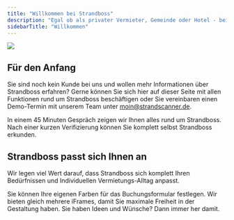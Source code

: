 ```yaml
---
title: "Willkommen bei Strandboss"
description: "Egal ob als privater Vermieter, Gemeinde oder Hotel - bei uns finden Sie die passende Lösung."
sidebarTitle: "Willkommen"
---
```


![](/doc-header.svg)

## Für den Anfang

Sie sind noch kein Kunde bei uns und wollen mehr Informationen über Strandboss erfahren? Gerne können Sie sich hier auf dieser Seite mit allen Funktionen rund um Strandboss beschäftigen oder Sie vereinbaren einen Demo-Termin mit unserem Team unter [moin@strandscanner.de](mailto:moin@strandscanner.de).

<CardGroup cols={2}>
  <Card title="Demo Termin vereinbaren" icon="phone" href="https://mintlify.com/docs/quickstart">
    In einem 45 Minuten Gespräch zeigen wir Ihnen alles rund um Strandboss.
  </Card>

  <Card title="Demo Zugang beantragen" icon="door-open" href="https://mintlify.com/docs/development">
    Nach einer kurzen Verifizierung können Sie komplett selbst Strandboss erkunden.
  </Card>
</CardGroup>

## Strandboss passt sich Ihnen an

Wir legen viel Wert darauf, dass Strandboss sich komplett Ihren Bedürfnissen und Individuellen Vermietungs-Alltag anpasst.

<CardGroup cols={2}>
  <Card title="Farben anpassen" icon="palette" href="https://mintlify.com/docs/settings/global">
    Sie können Ihre eigenen Farben für das Buchungsformular festlegen.
  </Card>

  <Card title="iFrames" icon="screwdriver-wrench" href="https://mintlify.com/docs/content/components/accordions">
    Wir bieten gleich mehrere iFrames, damit Sie maximale Freiheit in der Gestaltung haben.
  </Card>

  <Card title="Ihre Wünsche" icon="stars" href="https://mintlify.com/customers">
    Sie haben Ideen und Wünsche? Dann immer her damit.
  </Card>
</CardGroup>